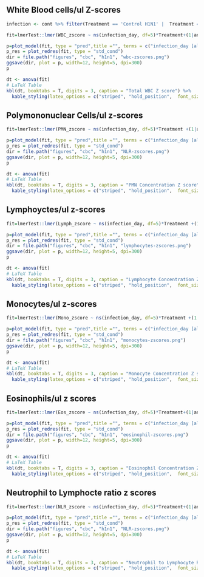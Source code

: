 ## White Blood cells/ul Z-scores

```r
infection <- cont %>% filter(Treatment == 'Control H1N1' |  Treatment == 'Antibiotic H1N1')
```

```r
fit=lmerTest::lmer(WBC_zscore ~ ns(infection_day, df=5)*Treatment+(1|animal_number),data=infection)
```

```r
p=plot_model(fit, type = "pred",title ="", terms = c("infection_day [all]", 'Treatment'), colors = c("darkred", "darkblue"), show.data=TRUE) + theme_classic() + theme(text = element_text(size=20))
p_res = plot_redres(fit, type = "std_cond")
dir = file.path("figures", "cbc", "h1n1", "wbc-zscores.png")
ggsave(dir, plot = p, width=12, height=5, dpi=300)
p
```

```r
dt <- anova(fit)
# LaTeX Table
kbl(dt, booktabs = T, digits = 3, caption = "Total WBC Z score") %>%
  kable_styling(latex_options = c("striped", "hold_position",  font_size = 16, html_font = "arial"))
```

## Polymononuclear Cells/ul z-scores

```r
fit=lmerTest::lmer(PMN_zscore ~ ns(infection_day, df=5)*Treatment +(1|animal_number),data=infection)
```

```r
p=plot_model(fit, type = "pred",title ="", terms = c("infection_day [all]", 'Treatment'), colors = c("darkred", "darkblue"), show.data=TRUE) + theme_classic() + theme(text = element_text(size=20))
p_res = plot_redres(fit, type = "std_cond")
dir = file.path("figures", "cbc", "h1n1", "NLR-zscores.png")
ggsave(dir, plot = p, width=12, height=5, dpi=300)
p
```

```r
dt <- anova(fit)
# LaTeX Table
kbl(dt, booktabs = T, digits = 3, caption = "PMN Concentration Z score") %>%
  kable_styling(latex_options = c("striped", "hold_position",  font_size = 16, html_font = "arial"))
```

## Lymphoyctes/ul z-scores

```r
fit=lmerTest::lmer(Lymph_zscore ~ ns(infection_day, df=5)*Treatment +(1|animal_number),data=infection )
```

```r
p=plot_model(fit, type = "pred",title ="", terms = c("infection_day [all]", 'Treatment'), colors = c("darkred", "darkblue"), show.data=TRUE) + theme_classic() + theme(text = element_text(size=20))
p_res = plot_redres(fit, type = "std_cond")
dir = file.path("figures", "cbc", "h1n1", "lymphocytes-zscores.png")
ggsave(dir, plot = p, width=12, height=5, dpi=300)
p
```

```r
dt <- anova(fit)
# LaTeX Table
kbl(dt, booktabs = T, digits = 3, caption = "Lymphocyte Concentration Z score") %>%
  kable_styling(latex_options = c("striped", "hold_position",  font_size = 16, html_font = "arial"))
```

## Monocytes/ul z-scores

```r
fit=lmerTest::lmer(Mono_zscore ~ ns(infection_day, df=5)*Treatment +(1|animal_number),data=infection)
```

```r
p=plot_model(fit, type = "pred",title ="", terms = c("infection_day [all]", 'Treatment'), colors = c("darkred", "darkblue"), show.data=TRUE) + theme_classic() + theme(text = element_text(size=20))
p_res = plot_redres(fit, type = "std_cond")
dir = file.path("figures", "cbc", "h1n1", "monocytes-zscores.png")
ggsave(dir, plot = p, width=12, height=5, dpi=300)
p
```

```r
dt <- anova(fit)
# LaTeX Table
kbl(dt, booktabs = T, digits = 3, caption = "Monocyte Concentration Z score") %>%
  kable_styling(latex_options = c("striped", "hold_position",  font_size = 16, html_font = "arial"))
```

## Eosinophils/ul z scores

```r
fit=lmerTest::lmer(Eos_zscore ~ ns(infection_day, df=5)*Treatment+(1|animal_number),data=infection)
```

```r
p=plot_model(fit, type = "pred",title ="", terms = c("infection_day [all]", 'Treatment'), colors = c("darkred", "darkblue"),  show.data=TRUE) + theme_classic() + theme(text = element_text(size=20))
p_res = plot_redres(fit, type = "std_cond")
dir = file.path("figures", "cbc", "h1n1", "eosinophil-zscores.png")
ggsave(dir, plot = p, width=12, height=5, dpi=300)
p
```

```r
dt <- anova(fit)
# LaTeX Table
kbl(dt, booktabs = T, digits = 3, caption = "Eosinophil Concentration Z score") %>%
  kable_styling(latex_options = c("striped", "hold_position",  font_size = 16, html_font = "arial"))
```

## Neutrophil to Lymphocte ratio z scores

```r
fit=lmerTest::lmer(NLR_zscore ~ ns(infection_day, df=5)*Treatment+(1|animal_number),data=infection)
```

```r
p=plot_model(fit, type = "pred",title ="", terms = c("infection_day [all]", 'Treatment'), colors = c("darkred", "darkblue"), show.data=TRUE) + theme_classic() + theme(text = element_text(size=20))
p_res = plot_redres(fit, type = "std_cond")
dir = file.path("figures", "cbc", "h1n1", "NLR-zscores.png")
ggsave(dir, plot = p, width=12, height=5, dpi=300)
p
```

```r
dt <- anova(fit)
# LaTeX Table
kbl(dt, booktabs = T, digits = 3, caption = "Neutrophil to Lymphocyte Ratio Z score") %>%
  kable_styling(latex_options = c("striped", "hold_position",  font_size = 16, html_font = "arial"))
```
